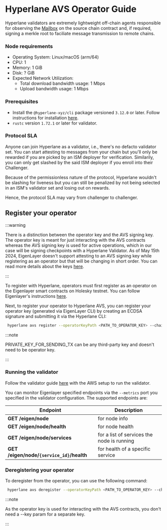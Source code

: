 # Hyperlane AVS Operator Guide

Hyperlane validators are extremely lightweight off-chain agents responsible for observing the [Mailbox](../protocol/mailbox.mdx) on the source chain contract and, if required, signing a merkle root to faciliate message transmission to remote chains.

### Node requirements

- Operating System: Linux/macOS (arm/64)
- CPU: 1
- Memory: 1 GiB
- Disk: ? GiB
- Expected Network Utilization:
  - Total download bandwidth usage: 1 Mbps
  - Upload bandwidth usage: 1 Mbps

### Prerequisites

- Install the `@hyperlane-xyz/cli` package versioned `3.12.0` or later. Follow instructions for installation [here](https://docs.hyperlane.xyz/docs/reference/cli).
- `rustc` version `1.72.1` or later for validator.

### Protocol SLA

Anyone can join Hyperlane as a validator, i.e., there's no defacto validator set. You can start attesting to messages from your chain but you'll only be rewarded if you are picked by an ISM deployer for verification. Similarily, you can only get slashed by the said ISM deployer if you enroll into their Challenger.

Because of the permissionless nature of the protocol, Hyperlane wouldn't be slashing for liveness but you can still be penalized by not being selected in an ISM's validator set and losing out on rewards.

Hence, the protocol SLA may vary from challenger to challenger.

## Register your operator

:::warning

There is a distinction between the operator key and the AVS signing key. The operator key is meant for just interacting with the AVS contracts whereas the AVS signing key is used for active operations, which in our case will be signing checkpoints with a Hyperlane Validator. As of May 15th 2024, EigenLayer doesn't support attesting to an AVS signing key while registering as an operator but that will be changing in short order. You can read more details about the keys [here](https://docs.eigenlayer.xyz/eigenlayer/operator-guides/key-management/intro#operator-keys).

:::

To register with Hyperlane, operators must first register as an operator on the Eigenlayer smart contracts on Holesky testnet. You can follow Eigenlayer's instructions [here](https://docs.eigenlayer.xyz/eigenlayer/operator-guides/operator-installation#operator-configuration-and-registration).

Next, to register your operator to Hyperlane AVS, you can register your operator key (generated via EigenLayer CLI) by creating an ECDSA signature and submitting it via the Hyperlane CLI:

```bash
 hyperlane avs register --operatorKeyPath <PATH_TO_OPERATOR_KEY> --chain holesky --key <PRIVATE_KEY_FOR_SENDING_TX>
```

:::note

PRIVATE_KEY_FOR_SENDING_TX can be any third-party key and doesn't need to be operator key.

:::

### Running the validator

Follow the validator guide [here](https://docs.hyperlane.xyz/docs/guides/validator-guide) with the AWS setup to run the validator.

You can monitor Eigenlayer specified endpoints via the `--metrics` port you specified in the validator configuration.
The supported endpoints are:

| Endpoint                                  | Description                                |
| ----------------------------------------- | ------------------------------------------ |
| **GET /eigen/node**                       | for node info                              |
| **GET /eigen/node/health**                | for node health                            |
| **GET /eigen/node/services**              | for a list of services the node is running |
| **GET /eigen/node/`{service_id}`/health** | for health of a specific service           |

### Deregistering your operator

To deregister from the operator, you can use the following command:

```bash
 hyperlane avs deregister --operatorKeyPath <PATH_TO_OPERATOR_KEY> --chain holesky
```

:::note

As the operator key is used for interacting with the AVS contracts, you don't need a --key param for a separate key.

:::
